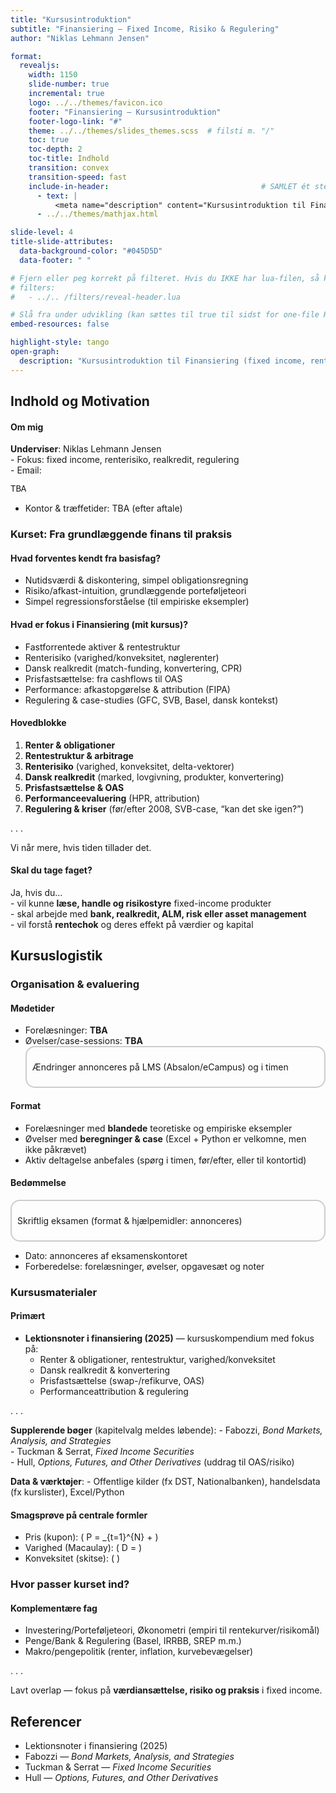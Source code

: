 ```yaml
---
title: "Kursusintroduktion"
subtitle: "Finansiering — Fixed Income, Risiko & Regulering"
author: "Niklas Lehmann Jensen"

format:
  revealjs:
    width: 1150
    slide-number: true
    incremental: true
    logo: ../../themes/favicon.ico
    footer: "Finansiering — Kursusintroduktion"
    footer-logo-link: "#"
    theme: ../../themes/slides_themes.scss  # filsti m. "/"
    toc: true
    toc-depth: 2
    toc-title: Indhold
    transition: convex
    transition-speed: fast
    include-in-header:                                  # SAMLET ét sted
      - text: |
          <meta name="description" content="Kursusintroduktion til Finansiering (fixed income, renterisiko, realkredit, performanceattribution og regulering)."/>
      - ../../themes/mathjax.html

slide-level: 4
title-slide-attributes:
  data-background-color: "#045D5D"
  data-footer: " "

# Fjern eller peg korrekt på filteret. Hvis du IKKE har lua-filen, så kommentér ud:
# filters:
#   - ../.. /filters/reveal-header.lua

# Slå fra under udvikling (kan sættes til true til sidst for one-file HTML)
embed-resources: false

highlight-style: tango
open-graph:
  description: "Kursusintroduktion til Finansiering (fixed income, renterisiko, realkredit, performanceattribution og regulering)."
---
```


## Indhold og Motivation {background="#00100F"}

#### Om mig

**Underviser**: Niklas Lehmann Jensen  
- Fokus: fixed income, renterisiko, realkredit, regulering  
- Email: <p style="font-family: 'Courier New', Courier, monospace;">TBA</p>  
- Kontor & træffetider: TBA (efter aftale)  

### Kurset: Fra grundlæggende finans til praksis {background="#43464B"}

#### Hvad forventes kendt fra basisfag?
- Nutidsværdi & diskontering, simpel obligationsregning  
- Risiko/afkast-intuition, grundlæggende porteføljeteori  
- Simpel regressionsforståelse (til empiriske eksempler)

#### Hvad er fokus i **Finansiering** (mit kursus)?
- Fastforrentede aktiver & rentestruktur  
- Renterisiko (varighed/konveksitet, nøglerenter)  
- Dansk realkredit (match-funding, konvertering, CPR)  
- Prisfastsættelse: fra cashflows til OAS  
- Performance: afkastopgørelse & attribution (FIPA)  
- Regulering & case-studies (GFC, SVB, Basel, dansk kontekst)

#### Hovedblokke

1. **Renter & obligationer**  
2. **Rentestruktur & arbitrage**  
3. **Renterisiko** (varighed, konveksitet, delta-vektorer)  
4. **Dansk realkredit** (marked, lovgivning, produkter, konvertering)  
5. **Prisfastsættelse & OAS**  
6. **Performanceevaluering** (HPR, attribution)  
7. **Regulering & kriser** (før/efter 2008, SVB-case, “kan det ske igen?”)

. . .

Vi når mere, hvis tiden tillader det.

#### Skal du tage faget?

Ja, hvis du…  
- vil kunne **læse, handle og risikostyre** fixed-income produkter  
- skal arbejde med **bank, realkredit, ALM, risk eller asset management**  
- vil forstå **rentechok** og deres effekt på værdier og kapital

## Kursuslogistik {background="#00100F"}

### Organisation & evaluering {background="#43464B"}

#### Mødetider
- Forelæsninger: **TBA**  
- Øvelser/case-sessions: **TBA**  
<div style="border: 2px solid #ccc; padding: 9px; border-radius: 15px; margin-bottom: 10px;">
Ændringer annonceres på LMS (Absalon/eCampus) og i timen
</div>

#### Format
- Forelæsninger med **blandede** teoretiske og empiriske eksempler  
- Øvelser med **beregninger & case** (Excel + Python er velkomne, men ikke påkrævet)  
- Aktiv deltagelse anbefales (spørg i timen, før/efter, eller til kontortid)

#### Bedømmelse
<div style="border: 2px solid #ccc; padding: 9px; border-radius: 15px; margin-bottom: 10px;">
Skriftlig eksamen (format & hjælpemidler: annonceres)
</div>
- Dato: annonceres af eksamenskontoret  
- Forberedelse: forelæsninger, øvelser, opgavesæt og noter

### Kursusmaterialer {background="#43464B"}

#### Primært
- **Lektionsnoter i finansiering (2025)** — kursuskompendium med fokus på:  
  - Renter & obligationer, rentestruktur, varighed/konveksitet  
  - Dansk realkredit & konvertering  
  - Prisfastsættelse (swap-/refikurve, OAS)  
  - Performanceattribution & regulering

. . .

**Supplerende bøger** (kapitelvalg meldes løbende):
- Fabozzi, *Bond Markets, Analysis, and Strategies*  
- Tuckman & Serrat, *Fixed Income Securities*  
- Hull, *Options, Futures, and Other Derivatives* (uddrag til OAS/risiko)  

**Data & værktøjer**:
- Offentlige kilder (fx DST, Nationalbanken), handelsdata (fx kurslister), Excel/Python

#### Smagsprøve på centrale formler
- Pris (kupon): \( P = \sum_{t=1}^{N} \frac{C}{(1+y)^t} + \frac{FV}{(1+y)^N} \)  
- Varighed (Macaulay): \( D = \frac{ \sum_{t=1}^{N} t \cdot \frac{CF_t}{(1+y)^t} }{P} \)  
- Konveksitet (skitse): \( \mathcal{C} \approx \frac{ \sum t(t+1)\frac{CF_t}{(1+y)^{t+2}} }{P} \)

### Hvor passer kurset ind? {background="#43464B"}

#### Komplementære fag
- Investering/Porteføljeteori, Økonometri (empiri til rentekurver/risikomål)  
- Penge/Bank & Regulering (Basel, IRRBB, SREP m.m.)  
- Makro/pengepolitik (renter, inflation, kurvebevægelser)

. . .

Lavt overlap — fokus på **værdiansættelse, risiko og praksis** i fixed income.

## Referencer {.allowframebreaks visibility="uncounted"}

- Lektionsnoter i finansiering (2025)  
- Fabozzi — *Bond Markets, Analysis, and Strategies*  
- Tuckman & Serrat — *Fixed Income Securities*  
- Hull — *Options, Futures, and Other Derivatives*  
